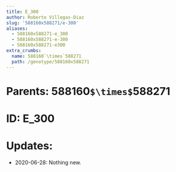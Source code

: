 ```yaml
---
title: E_300
author: Roberto Villegas-Diaz
slug: '588160x588271/e-300'
aliases:
  - 588160x588271-e_300
  - 588160x588271-e-300
  - 588160x588271-e300
extra_crumbs:
  name: 588160`\times`588271
  path: /genotype/588160x588271
---
```


# **Parents**: 588160`$\times$`588271
# **ID**: E_300
# **Updates**: 
 - 2020-06-28: Nothing new.
